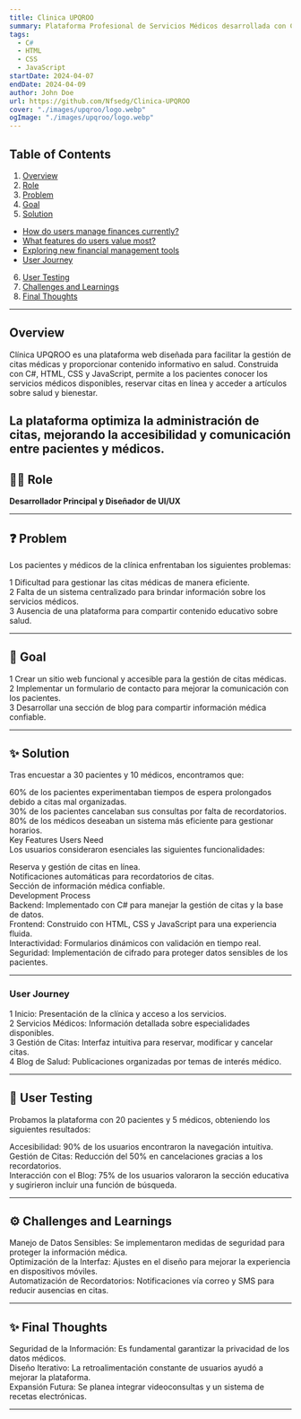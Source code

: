 ```yaml
---
title: Clinica UPQROO
summary: Plataforma Profesional de Servicios Médicos desarrollada con C#, HTML, CSS y JavaScript. El sitio presenta los servicios médicos disponibles, incluye un formulario de contacto para agendar citas y cuenta con una sección de blog para proporcionar información relevante y establecer la clínica como una referencia en el ámbito de la salud
tags:
  - C#
  - HTML
  - CSS
  - JavaScript
startDate: 2024-04-07
endDate: 2024-04-09
author: John Doe
url: https://github.com/Nfsedg/Clinica-UPQROO
cover: "./images/upqroo/logo.webp"
ogImage: "./images/upqroo/logo.webp"
---
```


## Table of Contents

1. [Overview](#overview)
2. [Role](#role)
3. [Problem](#problem)
4. [Goal](#goal)
5. [Solution](#solution)

- [How do users manage finances currently?](#how-do-users-manage-finances-currently)
- [What features do users value most?](#what-features-do-users-value-most)
- [Exploring new financial management tools](#exploring-new-financial-management-tools)
- [User Journey](#user-journey)

6. [User Testing](#user-testing)
7. [Challenges and Learnings](#challenges-and-learnings)
8. [Final Thoughts](#final-thoughts)

---

## Overview

Clínica UPQROO es una plataforma web diseñada para facilitar la gestión de citas médicas y proporcionar contenido informativo en salud. Construida con C#, HTML, CSS y JavaScript, permite a los pacientes conocer los servicios médicos disponibles, reservar citas en línea y acceder a artículos sobre salud y bienestar.

## La plataforma optimiza la administración de citas, mejorando la accesibilidad y comunicación entre pacientes y médicos.

## 👨‍💻 Role

**Desarrollador Principal y Diseñador de UI/UX**

---

## ❓ Problem

Los pacientes y médicos de la clínica enfrentaban los siguientes problemas:

1 Dificultad para gestionar las citas médicas de manera eficiente.  
2 Falta de un sistema centralizado para brindar información sobre los servicios médicos.  
3 Ausencia de una plataforma para compartir contenido educativo sobre salud.

---

## 🎯 Goal

1 Crear un sitio web funcional y accesible para la gestión de citas médicas.  
2 Implementar un formulario de contacto para mejorar la comunicación con los pacientes.  
3 Desarrollar una sección de blog para compartir información médica confiable.

---

## ✨ Solution

Tras encuestar a 30 pacientes y 10 médicos, encontramos que:

60% de los pacientes experimentaban tiempos de espera prolongados debido a citas mal organizadas.  
30% de los pacientes cancelaban sus consultas por falta de recordatorios.  
80% de los médicos deseaban un sistema más eficiente para gestionar horarios.  
Key Features Users Need  
Los usuarios consideraron esenciales las siguientes funcionalidades:

Reserva y gestión de citas en línea.  
Notificaciones automáticas para recordatorios de citas.  
Sección de información médica confiable.  
Development Process  
Backend: Implementado con C# para manejar la gestión de citas y la base de datos.  
Frontend: Construido con HTML, CSS y JavaScript para una experiencia fluida.  
Interactividad: Formularios dinámicos con validación en tiempo real.  
Seguridad: Implementación de cifrado para proteger datos sensibles de los pacientes.

---

### User Journey

1 Inicio: Presentación de la clínica y acceso a los servicios.  
2 Servicios Médicos: Información detallada sobre especialidades disponibles.  
3 Gestión de Citas: Interfaz intuitiva para reservar, modificar y cancelar citas.  
4 Blog de Salud: Publicaciones organizadas por temas de interés médico.

---

## 🧪 User Testing

Probamos la plataforma con 20 pacientes y 5 médicos, obteniendo los siguientes resultados:

Accesibilidad: 90% de los usuarios encontraron la navegación intuitiva.  
Gestión de Citas: Reducción del 50% en cancelaciones gracias a los recordatorios.  
Interacción con el Blog: 75% de los usuarios valoraron la sección educativa y sugirieron incluir una función de búsqueda.

---

## ⚙️ Challenges and Learnings

Manejo de Datos Sensibles: Se implementaron medidas de seguridad para proteger la información médica.  
Optimización de la Interfaz: Ajustes en el diseño para mejorar la experiencia en dispositivos móviles.  
Automatización de Recordatorios: Notificaciones vía correo y SMS para reducir ausencias en citas.

---

## ✨ Final Thoughts

Seguridad de la Información: Es fundamental garantizar la privacidad de los datos médicos.  
Diseño Iterativo: La retroalimentación constante de usuarios ayudó a mejorar la plataforma.  
Expansión Futura: Se planea integrar videoconsultas y un sistema de recetas electrónicas.

---
